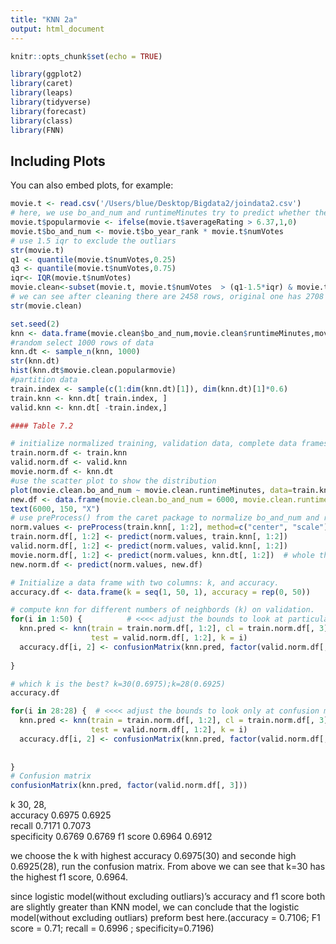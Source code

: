 ```yaml
---
title: "KNN 2a"
output: html_document
---
```


```r
knitr::opts_chunk$set(echo = TRUE)
```


```r
library(ggplot2)
library(caret)
library(leaps)
library(tidyverse)
library(forecast)
library(class)
library(FNN)

```

## Including Plots

You can also embed plots, for example:

```r
movie.t <- read.csv('/Users/blue/Desktop/Bigdata2/joindata2.csv')
# here, we use bo_and_num and runtimeMinutes try to predict whether the movie will become popular(average rating > 6.37)
movie.t$popularmovie <- ifelse(movie.t$averageRating > 6.37,1,0)
movie.t$bo_and_num <- movie.t$bo_year_rank * movie.t$numVotes
# use 1.5 iqr to exclude the outliars
str(movie.t)
q1 <- quantile(movie.t$numVotes,0.25)
q3 <- quantile(movie.t$numVotes,0.75)
iqr<- IQR(movie.t$numVotes)
movie.clean<-subset(movie.t, movie.t$numVotes  > (q1-1.5*iqr) & movie.t$numVotes  < (q3 +1.5*iqr))
# we can see after cleaning there are 2458 rows, original one has 2708 rows.
str(movie.clean)
```
```r
set.seed(2)
knn <- data.frame(movie.clean$bo_and_num,movie.clean$runtimeMinutes,movie.clean$popularmovie)
#random select 1000 rows of data
knn.dt <- sample_n(knn, 1000)
str(knn.dt)
hist(knn.dt$movie.clean.popularmovie)
#partition data
train.index <- sample(c(1:dim(knn.dt)[1]), dim(knn.dt)[1]*0.6) 
train.knn <- knn.dt[ train.index, ]
valid.knn <- knn.dt[ -train.index,]


```
```r
#### Table 7.2

# initialize normalized training, validation data, complete data frames to originals
train.norm.df <- train.knn
valid.norm.df <- valid.knn
movie.norm.df <- knn.dt
#use the scatter plot to show the distribution
plot(movie.clean.bo_and_num ~ movie.clean.runtimeMinutes, data=train.knn, pch=ifelse(train.knn$movie.clean.popularmovie=="1", 3, 6))
new.df <- data.frame(movie.clean.bo_and_num = 6000, movie.clean.runtimeMinutes = 150) # <<<<<<<<< new movie
text(6000, 150, "X")  
# use preProcess() from the caret package to normalize bo_and_num and runtimeMinutes.
norm.values <- preProcess(train.knn[, 1:2], method=c("center", "scale"))
train.norm.df[, 1:2] <- predict(norm.values, train.knn[, 1:2])
valid.norm.df[, 1:2] <- predict(norm.values, valid.knn[, 1:2])
movie.norm.df[, 1:2] <- predict(norm.values, knn.dt[, 1:2])  # whole thing
new.norm.df <- predict(norm.values, new.df)
```

```r
# Initialize a data frame with two columns: k, and accuracy.
accuracy.df <- data.frame(k = seq(1, 50, 1), accuracy = rep(0, 50))

# compute knn for different numbers of neighbords (k) on validation.
for(i in 1:50) {          # <<<< adjust the bounds to look at particular confusion matrix
  knn.pred <- knn(train = train.norm.df[, 1:2], cl = train.norm.df[, 3], 
                  test = valid.norm.df[, 1:2], k = i)
  accuracy.df[i, 2] <- confusionMatrix(knn.pred, factor(valid.norm.df[, 3]))$overall[1] 
  
}

# which k is the best? k=30(0.6975);k=28(0.6925)
accuracy.df

```
```r

for(i in 28:28) {  # <<<< adjust the bounds to look only at confusion matrix with specific k
  knn.pred <- knn(train = train.norm.df[, 1:2], cl = train.norm.df[, 3], 
                  test = valid.norm.df[, 1:2], k = i)
  accuracy.df[i, 2] <- confusionMatrix(knn.pred, factor(valid.norm.df[, 3]))$overall[1] 
  
  
}
# Confusion matrix
confusionMatrix(knn.pred, factor(valid.norm.df[, 3]))

```
k             30,      28,    
accuracy      0.6975 0.6925  
recall        0.7171 0.7073  
specificity   0.6769 0.6769 
f1 score      0.6964 0.6912  

we choose the k with highest accuracy 0.6975(30) and seconde high 0.6925(28), run the confusion matrix. From above we can see that k=30 has the highest f1 score, 0.6964.

since logistic model(without excluding outliars)'s accuracy and f1 score both are slightly greater than KNN model, we can conclude that the logistic model(without excluding outliars) preform best here.(accuracy = 0.7106; F1 score = 0.71; recall = 0.6996 ;  specificity=0.7196)


